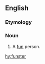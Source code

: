 ==English==

===Etymology===
{{suffix|fun|ster|lang=en}}

===Noun===
{{en-noun}}

# {{context|colloquial|humorous|or|childish|lang=en}} A [[fun]] person.

[[hy:funster]]